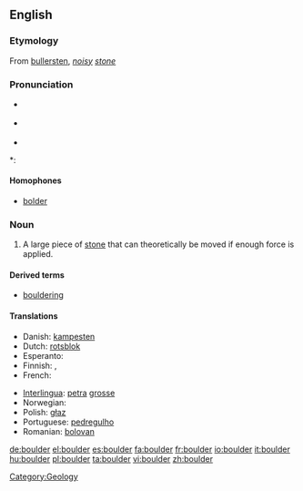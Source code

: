 ==English==

===Etymology===
From {{etyl|sv}} [[bullersten]], ''[[noisy]] [[stone]]''

===Pronunciation===
* {{IPA|/ˈbəʊldə/}} {{italbrac|[[RP]]}}
* {{a|US}} {{IPA|/ˈboʊldər/}}
* {{audio|en-us-boulder.ogg|Audio (US)}}

*: {{rhymes|əʊldə(r)}}

====Homophones====
* [[bolder]]

===Noun===
{{en-noun}}

# A large piece of [[stone]] that can theoretically be moved if enough force is applied.

====Derived terms====
* [[bouldering]]

====Translations====
{{trans-top|a large piece of stone that can theoretically be moved if enough force is applied}}
* Danish: [[kampesten]]
* Dutch: [[rotsblok]] {{n}}
* Esperanto: {{t-|eo|ŝtonego|xs=Esperanto}}
* Finnish: {{t+|fi|lohkare}}, {{t-|fi|järkäle}}
* French: {{t+|fr|rocher|m}}
{{trans-mid}}
* [[Interlingua]]: [[petra]] [[grosse]]
* Norwegian: {{t-|no|kampestein|m}}
* Polish: [[głaz]] {{m}}
* Portuguese: [[pedregulho]] {{m}}
* Romanian: [[bolovan]] {{m}}
{{trans-bottom}}

[[Category:Geology]]

[[de:boulder]]
[[el:boulder]]
[[es:boulder]]
[[fa:boulder]]
[[fr:boulder]]
[[io:boulder]]
[[it:boulder]]
[[hu:boulder]]
[[pl:boulder]]
[[ta:boulder]]
[[vi:boulder]]
[[zh:boulder]]